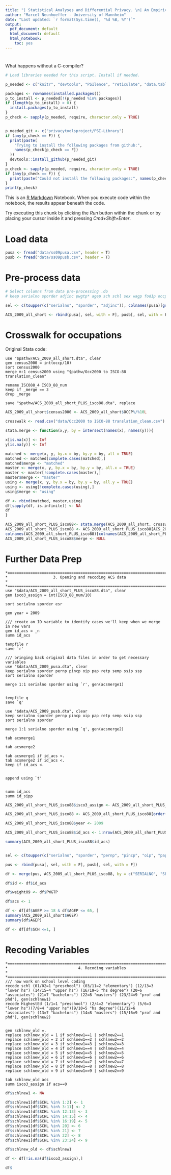 ```yaml
---
title: "| Statistical Analyses and Differential Privacy. \n| An Empirical Analysis \n | Replication Analysis \n"
author: "Marcel Neunhoeffer - University of Mannheim"
date: "Last updated: `r format(Sys.time(), '%d %B, %Y')`"
output:
  pdf_document: default
  html_document: default
  html_notebook:
    toc: yes
---
```


# 
What happens without a C-compiler?

```r
# Load libraries needed for this script. Install if needed.

p_needed <- c("knitr", "devtools", "PSIlence", "reticulate", "data.table")

packages <- rownames(installed.packages())
p_to_install <- p_needed[!(p_needed %in% packages)]
if (length(p_to_install) > 0) {
  install.packages(p_to_install)
}
p_check <- sapply(p_needed, require, character.only = TRUE)


p_needed_git <- c("privacytoolsproject/PSI-Library")
if (any(p_check == F)) {
  print(paste(
    "Trying to install the following packages from github:",
    names(p_check[p_check == F])
  ))
  devtools::install_github(p_needed_git)
}
p_check <- sapply(p_needed, require, character.only = TRUE)
if (any(p_check == F)) {
  print(paste("Could not install the following packages:", names(p_check[p_check == F])))
}
print(p_check)
```

This is an [R Markdown](http://rmarkdown.rstudio.com) Notebook. When you execute code within the notebook, the results appear beneath the code. 

Try executing this chunk by clicking the *Run* button within the chunk or by placing your cursor inside it and pressing *Cmd+Shift+Enter*. 

# Load data

```r
pusa <- fread("data/ss09pusa.csv", header = T)
pusb <- fread("data/ss09pusb.csv", header = T)
```

# Pre-process data

```r

# Select columns from data pre-processing .do
# keep serialno sporder adjinc pwgtp* agep sch schl sex wagp fod1p occp pincp wkhp rac1p hisp st esr

sel <- c(toupper(c("serialno", "sporder", "adjinc")), colnames(pusa)[grep("pwgtp", colnames(pusa))],toupper(c("agep", "sch", "schl", "sex", "wagp", "fod1p", "occp", "pincp", "wkhp", "rac1p", "hisp", "st", "esr")))

ACS_2009_all_short <- rbind(pusa[, sel, with = F], pusb[, sel, with = F])

```

# Crosswalk for occupations

Original Stata code:
```
use "$pathw/ACS_2009_all_short.dta", clear
gen census2000 = int(occp/10)
sort census2000
merge m:1 census2000 using "$pathw/Occ2000 to ISCO-88 translation_clean"

rename ISCO88_4 ISCO_88_num
keep if _merge == 3
drop _merge

save "$pathw/ACS_2009_all_short_PLUS_isco88.dta", replace
```

```r
ACS_2009_all_short$census2000 <- ACS_2009_all_short$OCCP%/%10L

crosswalk <- read.csv("data/Occ2000 to ISCO-88 translation_clean.csv")

stata.merge <- function(x,y, by = intersect(names(x), names(y))){

x[is.na(x)] <- Inf
y[is.na(y)] <- Inf

matched <- merge(x, y, by.x = by, by.y = by, all = TRUE)
matched <- matched[complete.cases(matched),]
matched$merge <- "matched"
master <- merge(x, y, by.x = by, by.y = by, all.x = TRUE)
master <- master[!complete.cases(master),]
master$merge <- "master"
using <- merge(x, y, by.x = by, by.y = by, all.y = TRUE)
using <- using[!complete.cases(using),]
using$merge <- "using"

df <- rbind(matched, master,using)
df[sapply(df, is.infinite)] <- NA
df
}

ACS_2009_all_short_PLUS_isco88<- stata.merge(ACS_2009_all_short, crosswalk, by = "census2000")
ACS_2009_all_short_PLUS_isco88 <- ACS_2009_all_short_PLUS_isco88[ACS_2009_all_short_PLUS_isco88$merge=="matched",]
colnames(ACS_2009_all_short_PLUS_isco88)[colnames(ACS_2009_all_short_PLUS_isco88)=="ISCO88_4"] <- "ISCO_88_num"
ACS_2009_all_short_PLUS_isco88$merge <- NULL

```

# Further Data Prep

```
*==============================================================================*/
*					 3. Opening and recoding ACS data     	 	        	   *
*==============================================================================*
use "$data/ACS_2009_all_short_PLUS_isco88.dta", clear
gen isco3_assign = int(ISCO_88_num/10)

sort serialno sporder esr

gen year = 2009 

/// create an ID variable to identify cases we'll keep when we merge in new vars
gen id_acs = _n
summ id_acs

tempfile r 
save `r'

/// bringing back original data files in order to get necessary variables
use "$data/ACS_2009_pusa.dta", clear
keep serialno sporder pernp pincp oip pap retp semp ssip ssp 
sort serialno sporder 

merge 1:1 serialno sporder using `r', gen(acsmerge1)


tempfile q
save `q'

use "$data/ACS_2009_pusb.dta", clear
keep serialno sporder pernp pincp oip pap retp semp ssip ssp
sort serialno sporder

merge 1:1 serialno sporder using `q', gen(acsmerge2)

tab acsmerge1

tab acsmerge2

tab acsmerge1 if id_acs <.
tab acsmerge2 if id_acs <.
keep if id_acs <.


append using `t'


summ id_acs
summ id_sipp
```
```r
ACS_2009_all_short_PLUS_isco88$isco3_assign <- ACS_2009_all_short_PLUS_isco88$ISCO_88_num %/% 10

ACS_2009_all_short_PLUS_isco88 <- ACS_2009_all_short_PLUS_isco88[order(ACS_2009_all_short_PLUS_isco88$SERIALNO, ACS_2009_all_short_PLUS_isco88$SPORDER, ACS_2009_all_short_PLUS_isco88$ESR),]

ACS_2009_all_short_PLUS_isco88$year <- 2009

ACS_2009_all_short_PLUS_isco88$id_acs <- 1:nrow(ACS_2009_all_short_PLUS_isco88)

summary(ACS_2009_all_short_PLUS_isco88$id_acs)


sel <- c(toupper(c("serialno", "sporder", "pernp", "pincp", "oip", "pap", "retp", "semp", "ssip", "ssp", "pwgtp" )))

pus <- rbind(pusa[, sel, with = F], pusb[, sel, with = F])

df <- merge(pus, ACS_2009_all_short_PLUS_isco88, by = c("SERIALNO", "SPORDER"))

df$id <- df$id_acs

df$weight09 <- df$PWGTP

df$acs <- 1

df <- df[df$AGEP >= 18 & df$AGEP <= 65, ]
summary(ACS_2009_all_short$AGEP)
summary(df$AGEP)

df <- df[df$SCH <=1, ]
```


# Recoding Variables

```
*==============================================================================*/
* 						 		4. Recoding variables    	  	        	   *
*==============================================================================*
/// now work on school level coding
recode schl (01/02=1 "preschool") (03/11=2 "elementary") (12/13=3 "lower hs") (14/15=4 "upper hs") (16/19=5 "hs degree") (20=6 "associates") (21=7 "bachelors") (22=8 "masters") (23/24=9 "prof and phd"), gen(schlnew1)
recode HighestEd (1/1=1 "preschool") (2/4=2 "elementary") (5/6=3 "lower hs")(7/8=4 "upper hs")(9/10=5 "hs degree")(11/12=6 "associates") (13=7 "bachelors") (14=8 "masters") (15/16=9 "prof and phd"), gen(schlnew2) 


gen schlnew_old =.
replace schlnew_old = 1 if schlnew1==1 | schlnew2==1 
replace schlnew_old = 2 if schlnew1==2 | schlnew2==2 
replace schlnew_old = 3 if schlnew1==3 | schlnew2==3 
replace schlnew_old = 4 if schlnew1==4 | schlnew2==4 
replace schlnew_old = 5 if schlnew1==5 | schlnew2==5 
replace schlnew_old = 6 if schlnew1==6 | schlnew2==6 
replace schlnew_old = 7 if schlnew1==7 | schlnew2==7
replace schlnew_old = 8 if schlnew1==8 | schlnew2==8 
replace schlnew_old = 9 if schlnew1==9 | schlnew2==9 

tab schlnew_old acs
summ isco3_assign if acs==0
```
```r
df$schlnew1 <- NA

df$schlnew1[df$SCHL %in% 1:2] <- 1
df$schlnew1[df$SCHL %in% 3:11] <- 2
df$schlnew1[df$SCHL %in% 12:13] <- 3
df$schlnew1[df$SCHL %in% 14:15] <- 4
df$schlnew1[df$SCHL %in% 16:19] <- 5
df$schlnew1[df$SCHL %in% 20] <- 6
df$schlnew1[df$SCHL %in% 21] <- 7
df$schlnew1[df$SCHL %in% 22] <- 8
df$schlnew1[df$SCHL %in% 23:24] <- 9

df$schlnew_old <- df$schlnew1

df <- df[!is.na(df$isco3_assign),]

df$

```

